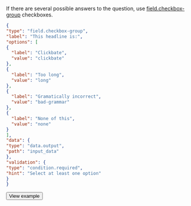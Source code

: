 If there are several possible answers to the question, use [field.checkbox-group](/docs/template-builder/reference/field.checkbox-group) checkboxes.

  <Cut title="Show code">

  ```json
  {
"type": "field.checkbox-group",
"label": "This headline is:",
"options": [
  {
    "label": "Clickbate",
    "value": "clickbate"
  },
  {
    "label": "Too long",
    "value": "long"
  },
  {
    "label": "Gramatically incorrect",
    "value": "bad-grammar"
  },
  {
    "label": "None of this",
    "value": "none"
  }
],
"data": {
  "type": "data.output",
  "path": "input_data"
},
"validation": {
  "type": "condition.required",
  "hint": "Select at least one option"
}
  }
  ```

  </Cut>

  <Button view="defaultInverse" size="l" type="link" url="https://ya.cc/t/q8RpfYS93ttDgm">View example</Button>
